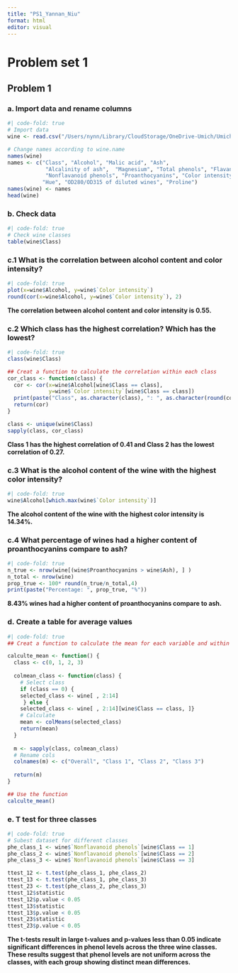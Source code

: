 ```yaml
---
title: "PS1_Yannan_Niu"
format: html
editor: visual
---
```


# Problem set 1

## Problem 1

### a. Import data and rename columns

```r
#| code-fold: true
# Import data
wine <- read.csv("/Users/nynn/Library/CloudStorage/OneDrive-Umich/Umich course/2024_Fall/Stats 506/Stats_506_PS1/wine/wine.data", header = FALSE)

# Change names according to wine.name
names(wine)
names <- c("Class", "Alcohol", "Malic acid", "Ash",
            "Alcalinity of ash",  "Magnesium", "Total phenols", "Flavanoids",
            "Nonflavanoid phenols", "Proanthocyanins", "Color intensity", 
           "Hue", "OD280/OD315 of diluted wines", "Proline")
names(wine) <- names
head(wine)

```

###  b. Check data

```r
#| code-fold: true
# Check wine classes
table(wine$Class)
```

### c.1 What is the correlation between alcohol content and color intensity?

```r
#| code-fold: true
plot(x=wine$Alcohol, y=wine$`Color intensity`)
round(cor(x=wine$Alcohol, y=wine$`Color intensity`), 2)

```

**The correlation between alcohol content and color intensity is 0.55.**

### c.2 Which class has the highest correlation? Which has the lowest?

```r
#| code-fold: true
class(wine$Class)

## Creat a function to calculate the correlation within each class
cor_class <- function(class) {
  cor <- cor(x=wine$Alcohol[wine$Class == class], 
             y=wine$`Color intensity`[wine$Class == class])
  print(paste("Class", as.character(class), ": ", as.character(round(cor, 2))))
  return(cor)
}

class <- unique(wine$Class)
sapply(class, cor_class)
```

**Class 1 has the highest correlation of 0.41 and Class 2 has the lowest correlation of 0.27.**

### c.3 What is the alcohol content of the wine with the highest color intensity?

```r
#| code-fold: true
wine$Alcohol[which.max(wine$`Color intensity`)]
```

**The alcohol content of the wine with the highest color intensity is 14.34%.**

### c.4 What percentage of wines had a higher content of proanthocyanins compare to ash?

```r
#| code-fold: true
n_true <- nrow(wine[(wine$Proanthocyanins > wine$Ash), ] )
n_total <- nrow(wine)
prop_true <- 100* round(n_true/n_total,4)
print(paste("Percentage: ", prop_true, "%"))
```

**8.43% wines had a higher content of proanthocyanins compare to ash.**

### d. Create a table for average values

```r
#| code-fold: true
## Creat a function to calculate the mean for each variable and within classes

calculte_mean <- function() {
  class <- c(0, 1, 2, 3)
  
  colmean_class <- function(class) {
    # Select class
    if (class == 0) {
    selected_class <- wine[ , 2:14]
     } else {
    selected_class <- wine[ , 2:14][wine$Class == class, ]}
    # Calculate
    mean <- colMeans(selected_class)
    return(mean)
  }
  
  m <- sapply(class, colmean_class)
  # Rename cols
  colnames(m) <- c("Overall", "Class 1", "Class 2", "Class 3") 
  
  return(m)
}

## Use the function
calculte_mean()

```

### e. T test for three classes

```r
#| code-fold: true
# Subest dataset for different classes
phe_class_1 <- wine$`Nonflavanoid phenols`[wine$Class == 1]
phe_class_2 <- wine$`Nonflavanoid phenols`[wine$Class == 2]
phe_class_3 <- wine$`Nonflavanoid phenols`[wine$Class == 3]

ttest_12 <- t.test(phe_class_1, phe_class_2)
ttest_13 <- t.test(phe_class_1, phe_class_3)
ttest_23 <- t.test(phe_class_2, phe_class_3)
ttest_12$statistic
ttest_12$p.value < 0.05
ttest_13$statistic
ttest_13$p.value < 0.05
ttest_23$statistic
ttest_23$p.value < 0.05

```

**The t-tests result in large t-values and p-values less than 0.05 indicate significant differences in phenol levels across the three wine classes. These results suggest that phenol levels are not uniform across the classes, with each group showing distinct mean differences.**
